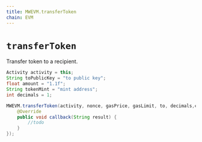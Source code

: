 ```yaml
---
title: MWEVM.transferToken
chain: EVM
---
```


# `transferToken`
Transfer token to a recipient.

```java
Activity activity = this;
String toPublicKey = "to public key";
float amount = "1.1f";
String tokenMint = "mint address";
int decimals = 1;

MWEVM.transferToken(activity, nonce, gasPrice, gasLimit, to, decimals,contract, new MirrorCallback() {
    @Override
    public void callback(String result) {
        //todo
    }
});
```
